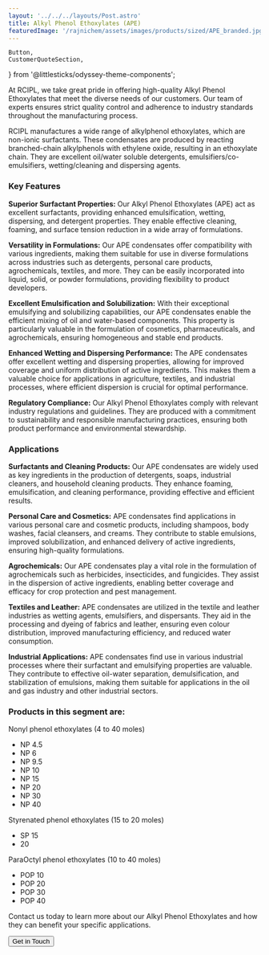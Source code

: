 ```yaml
---
layout: '../../../layouts/Post.astro'
title: Alkyl Phenol Ethoxylates (APE)
featuredImage: '/rajnichem/assets/images/products/sized/APE_branded.jpg'
---
```

	Button,
	CustomerQuoteSection,
} from '@littlesticks/odyssey-theme-components';


At RCIPL, we take great pride in offering high-quality Alkyl Phenol Ethoxylates that meet the diverse needs of our customers. Our team of experts ensures strict quality control and adherence to industry standards throughout the manufacturing process. 

RCIPL manufactures a wide range of alkylphenol ethoxylates, which are non-ionic surfactants. These condensates are produced by reacting branched-chain alkylphenols with ethylene oxide, resulting in an ethoxylate chain. They are excellent oil/water soluble detergents, emulsifiers/co-emulsifiers, wetting/cleaning and dispersing agents.

### Key Features

**Superior Surfactant Properties:** Our Alkyl Phenol Ethoxylates (APE) act as excellent surfactants, providing enhanced emulsification, wetting, dispersing, and detergent properties. They enable effective cleaning, foaming, and surface tension reduction in a wide array of formulations.

**Versatility in Formulations:** Our APE condensates offer compatibility with various ingredients, making them suitable for use in diverse formulations across industries such as detergents, personal care products, agrochemicals, textiles, and more. They can be easily incorporated into liquid, solid, or powder formulations, providing flexibility to product developers.

**Excellent Emulsification and Solubilization:** With their exceptional emulsifying and solubilizing capabilities, our APE condensates enable the efficient mixing of oil and water-based components. This property is particularly valuable in the formulation of cosmetics, pharmaceuticals, and agrochemicals, ensuring homogeneous and stable end products.

**Enhanced Wetting and Dispersing Performance:** The APE condensates offer excellent wetting and dispersing properties, allowing for improved coverage and uniform distribution of active ingredients. This makes them a valuable choice for applications in agriculture, textiles, and industrial processes, where efficient dispersion is crucial for optimal performance.

**Regulatory Compliance:** Our Alkyl Phenol Ethoxylates comply with relevant industry regulations and guidelines. They are produced with a commitment to sustainability and responsible manufacturing practices, ensuring both product performance and environmental stewardship.

### Applications

**Surfactants and Cleaning Products:** Our APE condensates are widely used as key ingredients in the production of detergents, soaps, industrial cleaners, and household cleaning products. They enhance foaming, emulsification, and cleaning performance, providing effective and efficient results.

**Personal Care and Cosmetics:** APE condensates find applications in various personal care and cosmetic products, including shampoos, body washes, facial cleansers, and creams. They contribute to stable emulsions, improved solubilization, and enhanced delivery of active ingredients, ensuring high-quality formulations.

**Agrochemicals:** Our APE condensates play a vital role in the formulation of agrochemicals such as herbicides, insecticides, and fungicides. They assist in the dispersion of active ingredients, enabling better coverage and efficacy for crop protection and pest management.

**Textiles and Leather:** APE condensates are utilized in the textile and leather industries as wetting agents, emulsifiers, and dispersants. They aid in the processing and dyeing of fabrics and leather, ensuring even colour distribution, improved manufacturing efficiency, and reduced water consumption.

**Industrial Applications:** APE condensates find use in various industrial processes where their surfactant and emulsifying properties are valuable. They contribute to effective oil-water separation, demulsification, and stabilization of emulsions, making them suitable for applications in the oil and gas industry and other industrial sectors.

### Products in this segment are:

Nonyl phenol ethoxylates (4 to 40 moles)
- NP 4.5
- NP 6
- NP 9.5
- NP 10
- NP 15
- NP 20
- NP 30
- NP 40

Styrenated phenol ethoxylates (15 to 20 moles)
- SP 15
- 20

ParaOctyl phenol ethoxylates (10 to 40 moles)
- POP 10
- POP 20
- POP 30
- POP 40

Contact us today to learn more about our Alkyl Phenol Ethoxylates and how they can benefit your specific applications.

<Button href="/rajnichem/company/contact" customIcon>
    <span id="CTA-button-text">Get in Touch</span>
        <Fragment slot="icon">
			<Icon id="CTA-button-icon" name="ic:round-keyboard-arrow-right" />
		</Fragment>
</Button>
